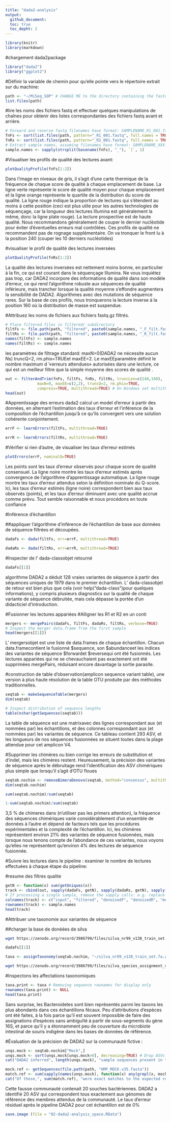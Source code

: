 ```yaml
---
title: "dada2-analysis"
output:
  github_document:
  toc: true
  toc_depht: 2
---
```


```r
library(knitr)
library(markdown) 
```


#chargement dada2package
```r
library("dada2")
library("ggplot2")
```

#Définir la variable de chemin pour qu'elle pointe vers le répertoire extrait sur du machine:
```r
path <- "~/MiSeq_SOP" # CHANGE ME to the directory containing the fastq files after unzipping.
list.files(path)
```

#lire les noms des fichiers fastq et effectuer quelques manipulations de chaînes pour obtenir des listes correspondantes des fichiers fastq avant et arrière.

```r
# Forward and reverse fastq filenames have format: SAMPLENAME_R1_001.fastq and SAMPLENAME_R2_001.fastq
fnFs <- sort(list.files(path, pattern="_R1_001.fastq", full.names = TRUE))
fnRs <- sort(list.files(path, pattern="_R2_001.fastq", full.names = TRUE))
# Extract sample names, assuming filenames have format: SAMPLENAME_XXX.fastq
sample.names <- sapply(strsplit(basename(fnFs), "_"), `[`, 1)
```

#Visualiser les profils de qualité des lectures avant:

```r
plotQualityProfile(fnFs[1:2])
```


Dans l'image en niveaux de gris, il s'agit d'une carte thermique de la fréquence de chaque score de qualité à chaque emplacement de base. La ligne verte représente le score de qualité moyen pour chaque emplacement et la ligne orange représente le quartile de la distribution du score de qualité. La ligne rouge indique la proportion de lectures qui s'étendent au moins à cette position (ceci est plus utile pour les autres technologies de séquençage, car la longueur des lectures Illumina est généralement la même, donc la ligne plate rouge). La lecture prospective est de haute qualité. Nous recommandons généralement de couper le dernier nucléotide pour éviter d'éventuelles erreurs mal contrôlées. Ces profils de qualité ne recommandent pas de rognage supplémentaire. On va tronquer le front lu à la position 240 (couper les 10 derniers nucléotides)


#visualiser le profil de qualité des lectures inversées

```r
plotQualityProfile(fnRs[1:2])
```

La qualité des lectures inversées est nettement moins bonne, en particulier à la fin, ce qui est courant dans le séquençage Illumina. Ne vous inquiétez pas trop, car DADA2 incorpore des informations de qualité dans son modèle d'erreur, ce qui rend l'algorithme robuste aux séquences de qualité inférieure, mais trancher lorsque la qualité moyenne s'effondre augmentera la sensibilité de DADA2. Algorithmes avec des mutations de séquence rares. Sur la base de ces profils, nous tronquerons la lecture inverse à la position 160 où la distribution de masse est suspendue.

#Attribuez les noms de fichiers aux fichiers fastq.gz filtrés.

```r
# Place filtered files in filtered/ subdirectory
filtFs <- file.path(path, "filtered", paste0(sample.names, "_F_filt.fastq.gz"))
filtRs <- file.path(path, "filtered", paste0(sample.names, "_R_filt.fastq.gz"))
names(filtFs) <- sample.names
names(filtRs) <- sample.names
```

les paramètres de filtrage standard: maxN=0(DADA2 ne nécessite aucun Ns) truncQ=2, rm.phix=TRUEet maxEE=2. Le maxEEparamètre définit le nombre maximum d '«erreurs attendues» autorisées dans une lecture, ce qui est un meilleur filtre que la simple moyenne des scores de qualité .

```r
out <- filterAndTrim(fnFs, filtFs, fnRs, filtRs, truncLen=c(240,160),
              maxN=0, maxEE=c(2,2), truncQ=2, rm.phix=TRUE,
              compress=TRUE, multithread=TRUE) # On Windows set multithread=FALSE
head(out)
```

#Apprentissage des erreurs
dada2 calcul un model d'erreur à partir des données, en alternant l'estimation des taux d'erreur et l'inférence de la composition de l'échantillon jusqu'à ce qu'ils convergent vers une solution cohérente conjointement. 
```r
errF <- learnErrors(filtFs, multithread=TRUE)
```

```r
errR <- learnErrors(filtRs, multithread=TRUE)
```

#Vérifier si rien d'autre, de visualiser les taux d'erreur estimés
```r
plotErrors(errF, nominalQ=TRUE)
```
Les points sont les taux d'erreur observés pour chaque score de qualité consensuel. La ligne noire montre les taux d'erreur estimés après convergence de l'algorithme d'apprentissage automatique. La ligne rouge montre les taux d'erreur attendus selon la définition nominale du Q-score. Ici, les taux d'erreur estimés (ligne noire) correspondent bien aux taux observés (points), et les taux d'erreur diminuent avec une qualité accrue comme prévu. Tout semble raisonnable et nous procédons en toute confiance

#Inférence d'échantillon

##appliquer l'algorithme d'inférence de l'échantillon de base aux données de séquence filtrées et découpées.
```r
dadaFs <- dada(filtFs, err=errF, multithread=TRUE)
```

```r
dadaRs <- dada(filtRs, err=errR, multithread=TRUE)
```

#Inspecter de l' dada-classobjet retourné
```r
dadaFs[[1]]
```
algorithme DADA2 a déduit 128 vraies variantes de séquence à partir des séquences uniques de 1979 dans le premier échantillon. L' dada-classobjet de retour est bien plus que cela (voir help("dada-class")pour quelques informations), y compris plusieurs diagnostics sur la qualité de chaque variante de séquence débruitée, mais cela dépasse la portée d'un didacticiel d'introduction.


#Fusionner les lectures appariées
#Alligner les R1 et R2 en un conti
```r
mergers <- mergePairs(dadaFs, filtFs, dadaRs, filtRs, verbose=TRUE)
# Inspect the merger data.frame from the first sample
head(mergers[[1]])
```
L' mergersobjet est une liste de data.frames de chaque échantillon. Chacun data.framecontient le fusionné $sequence, son $abundanceet les indices des variantes de séquence $forwardet $reversequi ont été fusionnés. Les lectures appariées qui ne se chevauchaient pas exactement ont été supprimées mergePairs, réduisant encore davantage la sortie parasite.

#construction de table d'observation(amplicon sequence variant table), une version à plus haute résolution de la table OTU produite par des méthodes traditionnelles.
```r
seqtab <- makeSequenceTable(mergers)
dim(seqtab)
```
```r
# Inspect distribution of sequence lengths
table(nchar(getSequences(seqtab)))
```
La table de séquence est une matrixavec des lignes correspondant aux (et nommées par) les échantillons, et des colonnes correspondant aux (et nommées par) les variantes de séquence. Ce tableau contient 293 ASV, et les longueurs de nos séquences fusionnées se situent toutes dans la plage attendue pour cet amplicon V4.

#Supprimer les chimères ou bien corrige les erreurs de substitution et d'indel, mais les chimères restent. Heureusement, la précision des variantes de séquence après le débruitage rend l'identification des ASV chimériques plus simple que lorsqu'il s'agit d'OTU floues

```r
seqtab.nochim <- removeBimeraDenovo(seqtab, method="consensus", multithread=TRUE, verbose=TRUE)
dim(seqtab.nochim)
```


```r
sum(seqtab.nochim)/sum(seqtab)
```
```r
1-sum(seqtab.nochim)/sum(seqtab)
```
3,5 % de chimeres dans (n'utiliser pas les primers attention), la fréquence des séquences chimériques varie considérablement d'un ensemble de données à l'autre et dépend de facteurs tels que les procédures expérimentales et la complexité de l'échantillon. Ici, les chimères représentent environ 21% des variantes de séquence fusionnées, mais lorsque nous tenons compte de l'abondance de ces variantes, nous voyons qu'elles ne représentent qu'environ 4% des lectures de séquence fusionnée.

#Suivre les lectures dans le pipeline : examiner le nombre de lectures effectuées à chaque étape du pipeline:

#resume des filtres qualite
```r
getN <- function(x) sum(getUniques(x))
track <- cbind(out, sapply(dadaFs, getN), sapply(dadaRs, getN), sapply(mergers, getN), rowSums(seqtab.nochim))
# If processing a single sample, remove the sapply calls: e.g. replace sapply(dadaFs, getN) with getN(dadaFs)
colnames(track) <- c("input", "filtered", "denoisedF", "denoisedR", "merged", "nonchim")
rownames(track) <- sample.names
head(track)
```

#Attribuer une taxonomie aux variantes de séquence

##charger la base de donéées de silva
```bash
wget https://zenodo.org/record/3986799/files/silva_nr99_v138_train_set.fa.gz?
```


```r
dadaFs[[1]]
```


```r
taxa <- assignTaxonomy(seqtab.nochim, "~/silva_nr99_v138_train_set.fa.gz?", multithread=TRUE)
```


```bash
wget https://zenodo.org/record/3986799/files/silva_species_assignment_v138.fa.gz
```


#Inspectons les affectations taxonomiques

```r
taxa.print <- taxa # Removing sequence rownames for display only
rownames(taxa.print) <- NULL
head(taxa.print)
```
Sans surprise, les Bacteroidetes sont bien représentés parmi les taxons les plus abondants dans ces échantillons fécaux. Peu d'attributions d'espèces ont été faites, à la fois parce qu'il est souvent impossible de faire des assignations d'espèces sans ambiguïté à partir de sous-segments du gène 16S, et parce qu'il y a étonnamment peu de couverture du microbiote intestinal de souris indigène dans les bases de données de référence.


#Évaluation de la précision de DADA2 sur la communauté fictive :
```r
unqs.mock <- seqtab.nochim["Mock",]
unqs.mock <- sort(unqs.mock[unqs.mock>0], decreasing=TRUE) # Drop ASVs absent in the Mock
cat("DADA2 inferred", length(unqs.mock), "sample sequences present in the Mock community.\n")
```

```r
mock.ref <- getSequences(file.path(path, "HMP_MOCK.v35.fasta"))
match.ref <- sum(sapply(names(unqs.mock), function(x) any(grepl(x, mock.ref))))
cat("Of those,", sum(match.ref), "were exact matches to the expected reference sequences.\n")
```
Cette fausse communauté contenait 20 souches bactériennes. DADA2 a identifié 20 ASV qui correspondent tous exactement aux génomes de référence des membres attendus de la communauté. Le taux d'erreur résiduel après le pipeline DADA2 pour cet échantillon est de 0%

```r
save.image (file = "02-dada2-analysis_space.RData")
```


